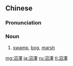 {{also|沼泽}}
==Chinese==
{{zh-forms|s=沼泽}}

===Pronunciation===
{{zh-pron
|m=zhǎozé
|c=ziu2 zaak6
|mn=qz:chiáu-tia̍k/xm,zz:chiáu-te̍k
|cat=n
}}

===Noun===
{{zh-noun}}

# [[swamp]], [[bog]], [[marsh]]

[[mg:沼澤]]
[[ja:沼澤]]
[[ru:沼澤]]
[[tl:沼澤]]